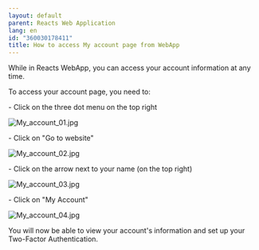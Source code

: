 ```yaml
---
layout: default
parent: Reacts Web Application
lang: en
id: "360030178411"
title: How to access My account page from WebApp
---
```

While in Reacts WebApp, you can access your account information at any time. 

To access your account page, you need to: 

\- Click on the three dot menu on the top right

![My_account_01.jpg](@assets/attachments/My_account_01.jpg)

\- Click on "Go to website"

![My_account_02.jpg](@assets/attachments/My_account_02.jpg)

\- Click on the arrow next to your name (on the top right)

![My_account_03.jpg](@assets/attachments/My_account_03.jpg)

\- Click on "My Account"

![My_account_04.jpg](@assets/attachments/My_account_04.jpg)

You will now be able to view your account's information and set up your Two-Factor Authentication.


